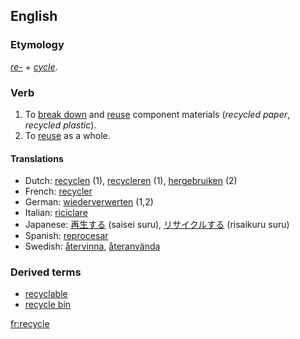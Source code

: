 ==English==
===Etymology===
''[[re-]]'' + ''[[cycle]]''.

===Verb===
{{en-infl-reg-other-e|recycl|e}}

# To [[break down]] and [[reuse]] component materials (''recycled paper'', ''recycled plastic'').
# To [[reuse]] as a whole.

====Translations====
*Dutch: [[recyclen]] (1), [[recycleren]] (1), [[hergebruiken]] (2)
*French: [[recycler]]
*German: [[wiederverwerten]] (1,2)
*Italian: [[riciclare]]
*Japanese: [[再生する]] (saisei suru), [[リサイクルする]] (risaikuru suru)
*Spanish: [[reprocesar]]
*Swedish: [[återvinna]], [[återanvända]]

===Derived terms===
*[[recyclable]]
*[[recycle bin]]

[[fr:recycle]]